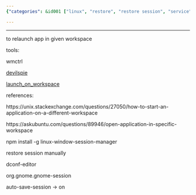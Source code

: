 ```yaml
---
{"categories": &id001 ["linux", "restore", "restore session", "service"], "category": "Window Management", "date": "2022-07-27 00:06:40", "description": "This article outlines various methods to restore Linux window sessions using tools such as wmctrl, devilspie, and launch_on_workspace. It also provides links to helpful online resources for starting applications in specific workspaces and explains how to manually restore a session by enabling auto-save-session in org.gnome.gnome-session through dconf-editor.", "tags": *id001, "title": "Linux restore window sessions"}

---
```


------

to relaunch app in given workspace

tools:

wmctrl

[devilspie](https://help.ubuntu.com/community/Devilspie)

[launch_on_workspace](https://github.com/xblahoud/launch_on_workspace)

references:

https://unix.stackexchange.com/questions/27050/how-to-start-an-application-on-a-different-workspace

https://askubuntu.com/questions/89946/open-application-in-specific-workspace

npm install -g linux-window-session-manager

restore session manually

dconf-editor

org.gnome.gnome-session

auto-save-session -> on


